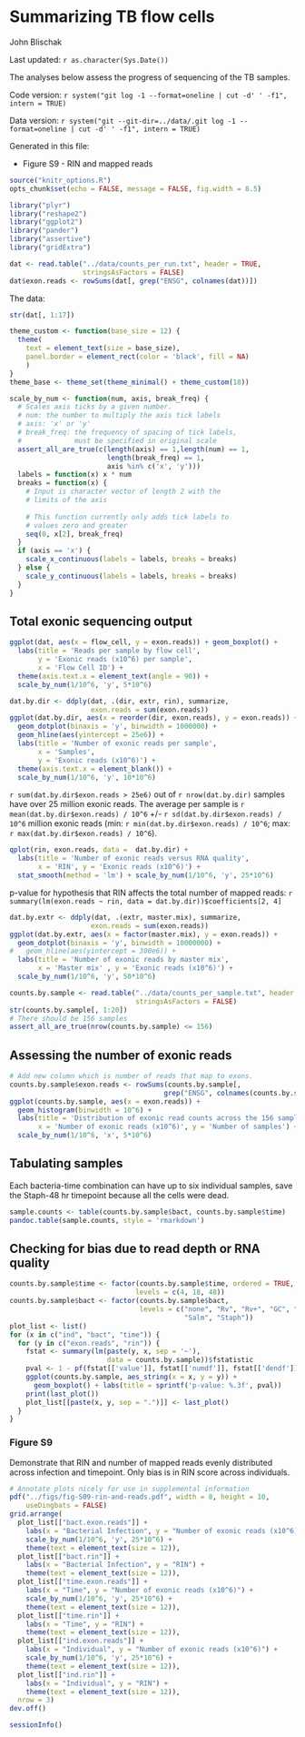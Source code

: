 Summarizing TB flow cells
========================================================

John Blischak

Last updated: `r as.character(Sys.Date())`

The analyses below assess the progress of sequencing of the TB samples.

Code version: `r system("git log -1 --format=oneline | cut -d' ' -f1", intern = TRUE)`

Data version: `r system("git --git-dir=../data/.git log -1 --format=oneline | cut -d' ' -f1", intern = TRUE)`

Generated in this file:

*  Figure S9 - RIN and mapped reads

```r
source("knitr_options.R")
opts_chunk$set(echo = FALSE, message = FALSE, fig.width = 8.5)
```

```r
library("plyr")
library("reshape2")
library("ggplot2")
library("pander")
library("assertive")
library("gridExtra")
```

```r
dat <- read.table("../data/counts_per_run.txt", header = TRUE,
                  stringsAsFactors = FALSE)
dat$exon.reads <- rowSums(dat[, grep("ENSG", colnames(dat))])
```

The data:

```r
str(dat[, 1:17])
```

```r
theme_custom <- function(base_size = 12) {
  theme(
    text = element_text(size = base_size),
    panel.border = element_rect(color = 'black', fill = NA)
    )
}
theme_base <- theme_set(theme_minimal() + theme_custom(18))

scale_by_num <- function(num, axis, break_freq) {
  # Scales axis ticks by a given number.
  # num: the number to multiply the axis tick labels
  # axis: 'x' or 'y'
  # break_freq: the frequency of spacing of tick labels,
  #             must be specified in original scale
  assert_all_are_true(c(length(axis) == 1,length(num) == 1,
                        length(break_freq) == 1,
                        axis %in% c('x', 'y')))
  labels = function(x) x * num
  breaks = function(x) {
    # Input is character vector of length 2 with the 
    # limits of the axis
    
    # This function currently only adds tick labels to
    # values zero and greater
    seq(0, x[2], break_freq)
  }
  if (axis == 'x') {
    scale_x_continuous(labels = labels, breaks = breaks)
  } else {
    scale_y_continuous(labels = labels, breaks = breaks)
  }
}
```

## Total exonic sequencing output

```r
ggplot(dat, aes(x = flow_cell, y = exon.reads)) + geom_boxplot() +
  labs(title = 'Reads per sample by flow cell',
       y = 'Exonic reads (x10^6) per sample',
       x = 'Flow Cell ID') +
  theme(axis.text.x = element_text(angle = 90)) +
  scale_by_num(1/10^6, 'y', 5*10^6)
```

```r
dat.by.dir <- ddply(dat, .(dir, extr, rin), summarize, 
                    exon.reads = sum(exon.reads))
ggplot(dat.by.dir, aes(x = reorder(dir, exon.reads), y = exon.reads)) + 
  geom_dotplot(binaxis = 'y', binwidth = 1000000) +
  geom_hline(aes(yintercept = 25e6)) +
  labs(title = 'Number of exonic reads per sample',
       x = 'Samples',
       y = 'Exonic reads (x10^6)') +
  theme(axis.text.x = element_blank()) +
  scale_by_num(1/10^6, 'y', 10*10^6)
```

`r sum(dat.by.dir$exon.reads > 25e6)` out of `r nrow(dat.by.dir)` samples have over 25 million exonic reads.
The average per sample is `r mean(dat.by.dir$exon.reads) / 10^6` +/- `r sd(dat.by.dir$exon.reads) / 10^6` million exonic reads (min: `r min(dat.by.dir$exon.reads) / 10^6`; max: `r max(dat.by.dir$exon.reads) / 10^6`).

```r
qplot(rin, exon.reads, data =  dat.by.dir) +
  labs(title = 'Number of exonic reads versus RNA quality',
       x = 'RIN', y = 'Exonic reads (x10^6)') +
  stat_smooth(method = 'lm') + scale_by_num(1/10^6, 'y', 25*10^6)
```

p-value for hypothesis that RIN affects the total number of mapped reads:
`r summary(lm(exon.reads ~ rin, data = dat.by.dir))$coefficients[2, 4]`

```r
dat.by.extr <- ddply(dat, .(extr, master.mix), summarize, 
                    exon.reads = sum(exon.reads))
ggplot(dat.by.extr, aes(x = factor(master.mix), y = exon.reads)) + 
  geom_dotplot(binaxis = 'y', binwidth = 10000000) +
#   geom_hline(aes(yintercept = 300e6)) +
  labs(title = 'Number of exonic reads by master mix',
       x = 'Master mix' , y = 'Exonic reads (x10^6)') +
  scale_by_num(1/10^6, 'y', 50*10^6)
```

```r
counts.by.sample <- read.table("../data/counts_per_sample.txt", header = TRUE,
                               stringsAsFactors = FALSE)
str(counts.by.sample[, 1:20])
# There should be 156 samples
assert_all_are_true(nrow(counts.by.sample) <= 156)
```

## Assessing the number of exonic reads 

```r
# Add new column which is number of reads that map to exons.
counts.by.sample$exon.reads <- rowSums(counts.by.sample[, 
                                      grep("ENSG", colnames(counts.by.sample))])
ggplot(counts.by.sample, aes(x = exon.reads)) + 
  geom_histogram(binwidth = 10^6) +
  labs(title = 'Distribution of exonic read counts across the 156 samples',
       x = 'Number of exonic reads (x10^6)', y = 'Number of samples') +
  scale_by_num(1/10^6, 'x', 5*10^6)
```

## Tabulating samples

Each bacteria-time combination can have up to six individual samples, save
the Staph-48 hr timepoint because all the cells were dead.

```r
sample.counts <- table(counts.by.sample$bact, counts.by.sample$time)
pandoc.table(sample.counts, style = 'rmarkdown')
```

## Checking for bias due to read depth or RNA quality

```r
counts.by.sample$time <- factor(counts.by.sample$time, ordered = TRUE,
                               levels = c(4, 18, 48))
counts.by.sample$bact <- factor(counts.by.sample$bact,
                                levels = c("none", "Rv", "Rv+", "GC", "BCG", "Smeg", "Yers",
                                           "Salm", "Staph"))
plot_list <- list()
for (x in c("ind", "bact", "time")) {
  for (y in c("exon.reads", "rin")) {
    fstat <- summary(lm(paste(y, x, sep = '~'),
                        data = counts.by.sample))$fstatistic
    pval <- 1 - pf(fstat[['value']], fstat[['numdf']], fstat[['dendf']])
    ggplot(counts.by.sample, aes_string(x = x, y = y)) +
      geom_boxplot() + labs(title = sprintf('p-value: %.3f', pval))
    print(last_plot())
    plot_list[[paste(x, y, sep = ".")]] <- last_plot()
  }
}
```

### Figure S9

Demonstrate that RIN and number of mapped reads evenly distributed across infection and timepoint.
Only bias is in RIN score across individuals.

```r
# Annotate plots nicely for use in supplemental information
pdf("../figs/fig-S09-rin-and-reads.pdf", width = 8, height = 10,
    useDingbats = FALSE)
grid.arrange(
  plot_list[["bact.exon.reads"]] +
    labs(x = "Bacterial Infection", y = "Number of exonic reads (x10^6)") +
    scale_by_num(1/10^6, 'y', 25*10^6) +
    theme(text = element_text(size = 12)),
  plot_list[["bact.rin"]] +
    labs(x = "Bacterial Infection", y = "RIN") +
    theme(text = element_text(size = 12)),
  plot_list[["time.exon.reads"]] +
    labs(x = "Time", y = "Number of exonic reads (x10^6)") +
    scale_by_num(1/10^6, 'y', 25*10^6) +
    theme(text = element_text(size = 12)),
  plot_list[["time.rin"]] +
    labs(x = "Time", y = "RIN") +
    theme(text = element_text(size = 12)),
  plot_list[["ind.exon.reads"]] +
    labs(x = "Individual", y = "Number of exonic reads (x10^6)") +
    scale_by_num(1/10^6, 'y', 25*10^6) +
    theme(text = element_text(size = 12)),
  plot_list[["ind.rin"]] +
    labs(x = "Individual", y = "RIN") +
    theme(text = element_text(size = 12)),
  nrow = 3)
dev.off()
```

```r
sessionInfo()
```
